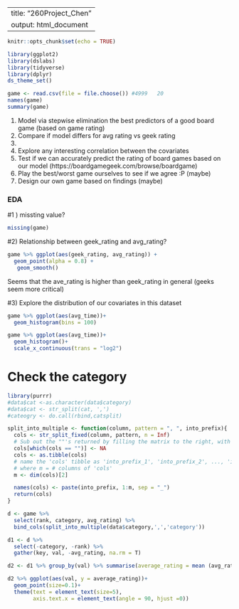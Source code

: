 ----
title: "260Project_Chen"
output: html_document
---

```r
knitr::opts_chunk$set(echo = TRUE)
```

```r
library(ggplot2)
library(dslabs)
library(tidyverse)
library(dplyr)
ds_theme_set()

game <- read.csv(file = file.choose()) #4999   20
names(game)
summary(game)
```

1.	Model via stepwise elimination the best predictors of a good board game (based on game rating)
2.	Compare if model differs for avg rating vs geek rating
3.	
4.	Explore any interesting correlation between the covariates
5.	Test if we can accurately predict the rating of board games based on our model (https://boardgamegeek.com/browse/boardgame)
6.	Play the best/worst game ourselves to see if we agree :P (maybe)
7.	Design our own game based on findings (maybe)


### EDA
#1 ) missting value?
```r
missing(game)
```
 
#2) Relationship between geek_rating and avg_rating?
```r
game %>% ggplot(aes(geek_rating, avg_rating)) +
  geom_point(alpha = 0.8) +
   geom_smooth()
```

Seems that the ave_rating is higher than geek_rating in general (geeks seem more critical)

#3) Explore the distribution of our covariates in this dataset
```r
game %>% ggplot(aes(avg_time))+
  geom_histogram(bins = 100) 
```


```r
game %>% ggplot(aes(avg_time))+
  geom_histogram()+
  scale_x_continuous(trans = "log2") 
```

# Check the category
```r
library(purrr)
#data$cat <-as.character(data$category)
#data$cat <- str_split(cat, ',')
#cateogry <- do.call(rbind,catsplit)

split_into_multiple <- function(column, pattern = ", ", into_prefix){
  cols <- str_split_fixed(column, pattern, n = Inf)
  # Sub out the ""'s returned by filling the matrix to the right, with NAs which are useful
  cols[which(cols == "")] <- NA
  cols <- as.tibble(cols)
  # name the 'cols' tibble as 'into_prefix_1', 'into_prefix_2', ..., 'into_prefix_m' 
  # where m = # columns of 'cols'
  m <- dim(cols)[2]

  names(cols) <- paste(into_prefix, 1:m, sep = "_")
  return(cols)
}

d <- game %>% 
  select(rank, category, avg_rating) %>%
  bind_cols(split_into_multiple(data$category,',','category'))

d1 <- d %>% 
  select(-category, -rank) %>%
  gather(key, val, -avg_rating, na.rm = T)

d2 <- d1 %>% group_by(val) %>% summarise(average_rating = mean (avg_rating)) 

d2 %>% ggplot(aes(val, y = average_rating))+
  geom_point(size=0.1)+
  theme(text = element_text(size=5),
        axis.text.x = element_text(angle = 90, hjust =0))
 
```


